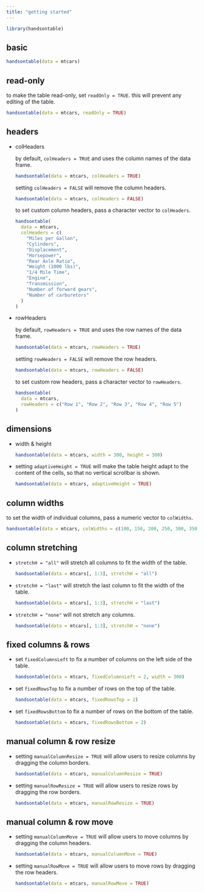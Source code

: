 ```yaml
---
title: "getting started"
---
```


```r
library(handsontable)
```


## basic

```r
handsontable(data = mtcars)
```

## read-only

to make the table read-only, set `readOnly = TRUE`. this will prevent any editing of the table.

```r
handsontable(data = mtcars, readOnly = TRUE)
```

## headers

- colHeaders

  by default, `colHeaders = TRUE` and uses the column names of the data frame.

  ```r
  handsontable(data = mtcars, colHeaders = TRUE)
  ```

  setting `colHeaders = FALSE` will remove the column headers.

  ```r
  handsontable(data = mtcars, colHeaders = FALSE)
  ```

  to set custom column headers, pass a character vector to `colHeaders`.

  ```r
  handsontable(
    data = mtcars,
    colHeaders = c(
      "Miles per Gallon",
      "Cylinders",
      "Displacement",
      "Horsepower",
      "Rear Axle Ratio",
      "Weight (1000 lbs)",
      "1/4 Mile Time",
      "Engine",
      "Transmission",
      "Number of forward gears",
      "Number of carburetors"
    )
  )
  ```

- rowHeaders

  by default, `rowHeaders = TRUE` and uses the row names of the data frame.

  ```r
  handsontable(data = mtcars, rowHeaders = TRUE)
  ```

  setting `rowHeaders = FALSE` will remove the row headers.

  ```r
  handsontable(data = mtcars, rowHeaders = FALSE)
  ```

  to set custom row headers, pass a character vector to `rowHeaders`.

  ```r
  handsontable(
    data = mtcars,
    rowHeaders = c("Row 1", "Row 2", "Row 3", "Row 4", "Row 5")
  )
  ```


## dimensions

- width & height

  ```r
  handsontable(data = mtcars, width = 300, height = 300)
  ```

- setting `adaptiveHeight = TRUE` will make the table height adapt to the 
content of the cells, so that no vertical scrollbar is shown.
  ```r
  handsontable(data = mtcars, adaptiveHeight = TRUE)
  ```

## column widths

to set the width of individual columns, pass a numeric vector to `colWidths`.

```r
handsontable(data = mtcars, colWidths = c(100, 150, 200, 250, 300, 350, 400, 450))
```

## column stretching

- `stretchH = "all"` will stretch all columns to fit the width of the table.
  ````r
  handsontable(data = mtcars[, 1:3], stretchH = "all")
  ````
- `stretchH = "last"` will stretch the last column to fit the width of the table.
  ```r
  handsontable(data = mtcars[, 1:3], stretchH = "last")
  ```
- `stretchH = "none"` will not stretch any columns.
  ```r
  handsontable(data = mtcars[, 1:3], stretchH = "none")
  ```


## fixed columns & rows

- set `fixedColumnsLeft` to fix a number of columns on the left side of the table.
  ```r
  handsontable(data = mtcars, fixedColumnsLeft = 2, width = 300)
  ```
- set `fixedRowsTop` to fix a number of rows on the top of the table.
  ```r
  handsontable(data = mtcars, fixedRowsTop = 2)
  ```
- set `fixedRowsBottom` to fix a number of rows on the bottom of the table.
  ```r
  handsontable(data = mtcars, fixedRowsBottom = 2)
  ```

## manual column & row resize

- setting `manualColumnResize = TRUE` will allow users to resize columns by dragging the column borders.
  ```r
  handsontable(data = mtcars, manualColumnResize = TRUE)
  ```

- setting `manualRowResize = TRUE` will allow users to resize rows by dragging the row borders.
  ```r
  handsontable(data = mtcars, manualRowResize = TRUE)
  ```

## manual column & row move

- setting `manualColumnMove = TRUE` will allow users to move columns by dragging the column headers.
  ```r
  handsontable(data = mtcars, manualColumnMove = TRUE)
  ```
- setting `manualRowMove = TRUE` will allow users to move rows by dragging the row headers.
  ```r
  handsontable(data = mtcars, manualRowMove = TRUE)
  ```
